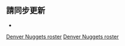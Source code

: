 <noinclude>{{noteTA|G1=NBA}}</noinclude>{{NBA roster header|team=丹佛掘金}} 

{{player2 | num = 5 | first = 威爾 | last = 巴頓 | pos = G | ft = 6 | in = 5 | lbs = 181 | school = Memphis | DOB = 1991–01–06 }}
{{player2 | num = 7 | first = 法昆多 | last = 卡帕佐 | pos = G | ft = 5 | in = 10 | lbs = 195 | from = [[皇家馬德里籃球隊|皇家馬德里]] | DOB = 1991–03–23 }}
{{player2 | num = 31 | redlink = 弗拉特科·肯卡 | englink = Vlatko Čančar | pos = F | ft = 6 | in = 8 | lbs = 236 | from = {{link-es|聖巴布羅博戈斯籃球俱樂部|Club Baloncesto Miraflores|聖巴布羅博戈斯}} | DOB = 1997–04–10 | inj = yes }}
{{player2 | num = 4 | first = 德马库斯 | last = 考辛斯 | pos = C | ft = 6 | in = 10 | lbs = 270 | school = Kentucky | DOB = 1990–08–13 }}
{{player2 | num = 6 | first = 布林 | last = 福布斯 | pos = G | ft = 6 | in = 2 | lbs = 205 | school = Michigan State | DOB = 1993–07–23 }}
{{player2 | num = 50 | first = 亞倫 | last = 高登 | pos = F | ft = 6 | in = 8 | lbs = 235 | school = Arizona | DOB = 1995–09–16 }}
{{player2 | num = 0 | first = 賈麥考 | last = 格林 | pos = F/C | ft = 6 | in = 8 | lbs = 227 | school = Alabama | DOB = 1990–06–21 }}
{{player2 | num = 32 | first = 杰夫 | last = 格林 | pos = F | ft = 6 | in = 8 | lbs = 235 | school = Georgetown | DOB = 1986–08–28 }}
{{player2 | num = 00 | redlink = 馬庫斯·霍華德 | englink = Markus Howard | pos = G | ft = 5 | in = 10 | lbs = 175 | school = Marquette | DOB = 1999–03–03 | note = TW }}
{{player2 | num = 3 | redlink = 納雄·海蘭德 | englink = Bones Hyland | pos = G | ft = 6 | in = 2 | lbs = 169 | school = Virginia Commonwealth | DOB = 2000–09–14 }}
{{player2 | num = 15 | first = 尼古拉 | last = 約基奇 | pos = C | ft = 6 | in = 11 | lbs = 284 | from = {{link-sr|貝爾格萊德梅加籃球俱樂部|КК Мега баскет|貝爾格萊德梅加}} | DOB = 1995–02–19 }}
{{player2 | num = 11 | first = 蒙特 | last = 莫里斯 | pos = G | ft = 6 | in = 2 | lbs = 183 | school = Iowa State | DOB = 1995–06–27 }}
{{player2 | num = 27 | first = 贾马尔 | last = 穆雷 | pos = G | ft = 6 | in = 3 | lbs = 215 | school = Kentucky | DOB = 1997–02–23 | inj = yes }}
{{player2 | num = 22 | redlink = 塞克·內吉 | englink = Zeke Nnaji | pos = F | ft = 6 | in = 9 | lbs = 240 | school = Arizona | DOB = 2001–01–09 }}
{{player2 | num = 1 | first = 小迈克尔 | last = 波特 | dab = 篮球运动员 | pos = F | ft = 6 | in = 10 | lbs = 218 | school = Missouri | DOB = 1998–06–29 | inj = yes }}
{{player2 | num = 9 | first = 達文 | last = 里德 | pos = G | ft = 6 | in = 5 | lbs = 206 | school = Miami (FL) | DOB = 1995–06–11 | note = TW }}
{{player2 | num = 25 | first = 奥斯汀 | last = 里弗斯 | pos = G | ft = 6 | in = 4 | lbs = 200 | school = Duke | DOB = 1992–08–01 }} 

{{NBA roster footer
| head_coach = 
*[[迈克尔·马龙]]
| asst_coach =
*{{le|大衛·阿德爾曼|David Adelman}}
*{{le|約翰·貝克特 (籃球教練)|John Beckett (basketball)|約翰·貝克特}}
*[[瑞安·鲍恩]]
*{{le|喬迪·費南德茲|Jordi Fernández}}
* [[普奥珀耶·琼斯]]
*{{le|查爾斯·克拉斯克|Charles Klask}}
| roster_url = http://www.nba.com/nuggets/roster/
| transaction_url = http://www.hoopshype.com/general_managers/mark_warkentien.htm
| accessdate = 2022−01−19
}}<noinclude>

== 請同步更新 ==
*{{tl|丹佛掘金现时球员名单}}

[[Category:NBA球員名單導航模板|Denver Nuggets roster]]
[[Category:丹佛金塊|Denver Nuggets roster]]
</noinclude>